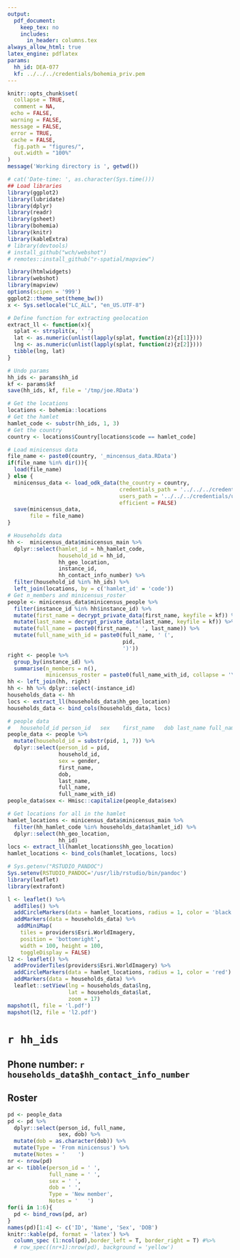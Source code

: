 ```yaml
---
output:
  pdf_document:
    keep_tex: no
    includes:
      in_header: columns.tex
always_allow_html: true
latex_engine: pdflatex
params:
  hh_id: DEA-077
  kf: ../../../credentials/bohemia_priv.pem
---
```



```r
knitr::opts_chunk$set(
  collapse = TRUE,
  comment = NA, 
 echo = FALSE, 
 warning = FALSE, 
 message = FALSE, 
 error = TRUE, 
 cache = FALSE,
  fig.path = "figures/",
  out.width = "100%"
)
message('Working directory is ', getwd())
```

```r
# cat('Date-time: ', as.character(Sys.time()))
## Load libraries
library(ggplot2)
library(lubridate)
library(dplyr)
library(readr)
library(gsheet)
library(bohemia)
library(knitr)
library(kableExtra)
# library(devtools)
# install_github("wch/webshot")
# remotes::install_github("r-spatial/mapview")

library(htmlwidgets)
library(webshot)
library(mapview)
options(scipen = '999')
ggplot2::theme_set(theme_bw())
x <- Sys.setlocale("LC_ALL", "en_US.UTF-8")

# Define function for extracting geolocation
extract_ll <- function(x){
  splat <- strsplit(x, ' ')
  lat <- as.numeric(unlist(lapply(splat, function(z){z[1]})))
  lng <- as.numeric(unlist(lapply(splat, function(z){z[2]})))
  tibble(lng, lat)
}

# Undo params
hh_ids <- params$hh_id
kf <- params$kf
save(hh_ids, kf, file = '/tmp/joe.RData')
```

```r
# Get the locations
locations <- bohemia::locations
# Get the hamlet
hamlet_code <- substr(hh_ids, 1, 3)
# Get the country
country <- locations$Country[locations$code == hamlet_code]

# Load minicensus data
file_name <- paste0(country, '_mincensus_data.RData')
if(file_name %in% dir()){
  load(file_name)
} else {
  minicensus_data <- load_odk_data(the_country = country,
                                   credentials_path = '../../../credentials/credentials.yaml', # request from Databrew
                                   users_path = '../../../credentials/users.yaml', # request from Databrew
                                   efficient = FALSE)
  save(minicensus_data,
       file = file_name)
}
```

```r
# Households data
hh <-  minicensus_data$minicensus_main %>%
  dplyr::select(hamlet_id = hh_hamlet_code,
                household_id = hh_id,
                hh_geo_location,
                instance_id,
                hh_contact_info_number) %>%
  filter(household_id %in% hh_ids) %>%
  left_join(locations, by = c('hamlet_id' = 'code'))
# Get n_members and minicensus_roster
people <- minicensus_data$minicensus_people %>%
  filter(instance_id %in% hh$instance_id) %>%
  mutate(first_name = decrypt_private_data(first_name, keyfile = kf)) %>%
  mutate(last_name = decrypt_private_data(last_name, keyfile = kf)) %>%
  mutate(full_name = paste0(first_name, ' ', last_name)) %>%
  mutate(full_name_with_id = paste0(full_name, ' (',
                                    pid,
                                    ')'))
right <- people %>%
  group_by(instance_id) %>%
  summarise(n_members = n(),
            minicensus_roster = paste0(full_name_with_id, collapse = '\n'))
hh <- left_join(hh, right)
hh <- hh %>% dplyr::select(-instance_id)
households_data <- hh
locs <- extract_ll(households_data$hh_geo_location)
households_data <- bind_cols(households_data, locs)

# people data
#   household_id person_id   sex    first_name   dob last_name full_name        full_name_with_id    
people_data <- people %>%
  mutate(household_id = substr(pid, 1, 7)) %>%
  dplyr::select(person_id = pid,
                household_id,
                sex = gender,
                first_name,
                dob,
                last_name,
                full_name,
                full_name_with_id)
people_data$sex <- Hmisc::capitalize(people_data$sex)

# Get locations for all in the hamlet
hamlet_locations <- minicensus_data$minicensus_main %>%
  filter(hh_hamlet_code %in% households_data$hamlet_id) %>%
  dplyr::select(hh_geo_location,
                hh_id)
locs <- extract_ll(hamlet_locations$hh_geo_location)
hamlet_locations <- bind_cols(hamlet_locations, locs)
```


```r
# Sys.getenv("RSTUDIO_PANDOC")
Sys.setenv(RSTUDIO_PANDOC='/usr/lib/rstudio/bin/pandoc')
library(leaflet)
library(extrafont)

l <- leaflet() %>%
  addTiles() %>%
  addCircleMarkers(data = hamlet_locations, radius = 1, color = 'black') %>%
  addMarkers(data = households_data) %>%
   addMiniMap(
    tiles = providers$Esri.WorldImagery,
    position = 'bottomright', 
    width = 100, height = 100,
    toggleDisplay = FALSE) 
l2 <- leaflet() %>%
  addProviderTiles(providers$Esri.WorldImagery) %>%
  addCircleMarkers(data = hamlet_locations, radius = 1, color = 'red') %>%
  addMarkers(data = households_data) %>%
  leaflet::setView(lng = households_data$lng,
                   lat = households_data$lat,
                   zoom = 17) 
mapshot(l, file = 'l.pdf')
mapshot(l2, file = 'l2.pdf') 

```



# `r hh_ids`

## Phone number: `r households_data$hh_contact_info_number`



## Roster

```r
pd <- people_data
pd <- pd %>%
  dplyr::select(person_id, full_name,
                sex, dob) %>%
  mutate(dob = as.character(dob)) %>%
  mutate(Type = 'From minicensus') %>%
  mutate(Notes = '    ') 
nr <- nrow(pd)
ar <- tibble(person_id = ' ',
             full_name = ' ',
             sex = ' ',
             dob = ' ',
             Type = 'New member',
             Notes = '   ')
for(i in 1:6){
  pd <- bind_rows(pd, ar)
}
names(pd)[1:4] <- c('ID', 'Name', 'Sex', 'DOB')
knitr::kable(pd, format = 'latex') %>%
  column_spec (1:ncol(pd),border_left = T, border_right = T) #%>%
  # row_spec((nr+1):nrow(pd), background = 'yellow')
```




:::::: {.cols data-latex=""}

::: {.col data-latex="{0.49\textwidth}"}
\includegraphics{l.pdf}

:::

::: {.col data-latex="{0.02\textwidth}"}
\ 
<!-- an empty Div (with a white space), serving as
a column separator -->
:::

::: {.col data-latex="{0.49\textwidth}"}

\includegraphics{l2.pdf}


:::
::::::

\begin{center}

```r
bohemia::create_qr(id = hh_ids)

```
\end{center}
